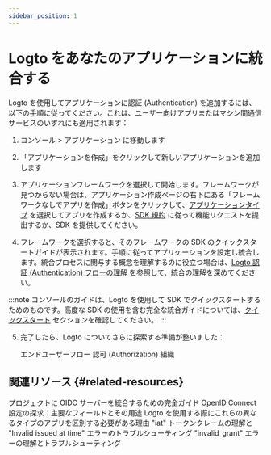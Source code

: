 ```yaml
---
sidebar_position: 1
---
```


# Logto をあなたのアプリケーションに統合する

Logto を使用してアプリケーションに認証 (Authentication) を追加するには、以下の手順に従ってください。これは、ユーザー向けアプリまたはマシン間通信サービスのいずれにも適用されます：

1. <CloudLink to="/applications">コンソール > アプリケーション</CloudLink> に移動します

2. 「アプリケーションを作成」をクリックして新しいアプリケーションを追加します

3. アプリケーションフレームワークを選択して開始します。フレームワークが見つからない場合は、アプリケーション作成ページの右下にある「フレームワークなしでアプリを作成」ボタンをクリックして、[アプリケーションタイプ](/integrate-logto/application-data-structure/#application-types) を選択してアプリを作成するか、[SDK 規約](/developers/sdk-conventions) に従って機能リクエストを提出するか、SDK を提供してください。

4. フレームワークを選択すると、そのフレームワークの SDK のクイックスタートガイドが表示されます。手順に従ってアプリケーションを設定し統合します。統合プロセスに関与する概念を理解するのに役立つ場合は、[Logto 認証 (Authentication) フローの理解](/integrate-logto/integrate-logto-into-your-application/understand-authentication-flow/) を参照して、統合の理解を深めてください。

:::note
コンソールのガイドは、Logto を使用して SDK でクイックスタートするためのものです。高度な SDK の使用を含む完全な統合ガイドについては、[クイックスタート](/quick-starts) セクションを確認してください。
:::

5. 完了したら、Logto についてさらに探索する準備が整いました：

   <Url href="/end-user-flows">エンドユーザーフロー</Url>
   <Url href="/authorization">認可 (Authorization)</Url>
   <Url href="/organizations">組織</Url>

## 関連リソース \{#related-resources}

<Url href="https://blog.logto.io/complete-guide-to-integrating-oidc-server">
  プロジェクトに OIDC サーバーを統合するための完全ガイド
</Url>

<Url href="https://blog.logto.io/exploring-oidc-configuration">
  OpenID Connect 設定の探求：主要なフィールドとその用途
</Url>

<Url href="https://blog.logto.io/reveal-public-and-confidential-clients">
  Logto を使用する際にこれらの異なるタイプのアプリを区別する必要がある理由
</Url>

<Url href="https://blog.logto.io/troubleshooting-invalid-issued-at-time-error">
  "iat" トークンクレームの理解と "Invalid issued at time" エラーのトラブルシューティング
</Url>

<Url href="https://blog.logto.io/troubleshoot-invalid-grant-error">
  "invalid_grant" エラーの理解とトラブルシューティング
</Url>
